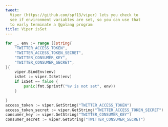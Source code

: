 ```yaml
---
tweet:
  Viper (https://github.com/spf13/viper) lets you check to
  see if environment variables are set, so you can use that
  to early terminate a @golang program
title: Viper isSet
---
```


```go
for _, env := range []string{
	"TWITTER_ACCESS_TOKEN",
	"TWITTER_ACCESS_TOKEN_SECRET",
	"TWITTER_CONSUMER_KEY",
	"TWITTER_CONSUMER_SECRET",
}{
	viper.BindEnv(env)
	isSet := viper.IsSet(env)
	if isSet == false {
		panic(fmt.Sprintf("%v is not set", env))
	}

}
access_token := viper.GetString("TWITTER_ACCESS_TOKEN")
access_token_secret := viper.GetString("TWITTER_ACCESS_TOKEN_SECRET")
consumer_key := viper.GetString("TWITTER_CONSUMER_KEY")
consumer_secret := viper.GetString("TWITTER_CONSUMER_SECRET")
```
